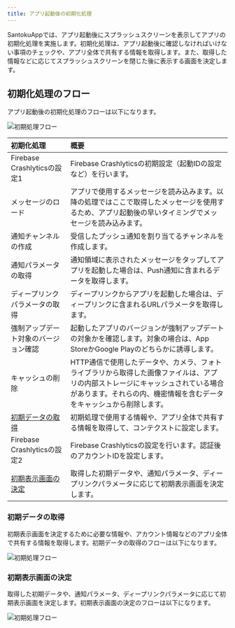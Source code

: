 ```yaml
---
title: アプリ起動後の初期化処理
---
```


SantokuAppでは、アプリ起動後にスプラッシュスクリーンを表示してアプリの初期化処理を実施します。初期化処理は、アプリ起動後に確認しなければいけない事項のチェックや、アプリ全体で共有する情報を取得します。また、取得した情報などに応じてスプラッシュスクリーンを閉じた後に表示する画面を決定します。

## 初期化処理のフロー

アプリ起動後の初期化処理のフローは以下になります。

![初期処理フロー](initialization-flow.drawio.png)

| 初期化処理                    | 概要                                                                                                     |
|:-------------------------|:-------------------------------------------------------------------------------------------------------|
| Firebase Crashlyticsの設定1 | Firebase Crashlyticsの初期設定（起動IDの設定など）を行います。                                                             |
| メッセージのロード                | アプリで使用するメッセージを読み込みます。以降の処理ではここで取得したメッセージを使用するため、アプリ起動後の早いタイミングでメッセージを読み込みます。                           |
| 通知チャンネルの作成               | 受信したプッシュ通知を割り当てるチャンネルを作成します。                                                                           |
| 通知パラメータの取得               | 通知領域に表示されたメッセージをタップしてアプリを起動した場合は、Push通知に含まれるデータを取得します。                                                 |
| ディープリンクパラメータの取得          | ディープリンクからアプリを起動した場合は、ディープリンクに含まれるURLパラメータを取得します。                                                       |
| 強制アップデート対象のバージョン確認       | 起動したアプリのバージョンが強制アップデートの対象かを確認します。対象の場合は、App StoreかGoogle Playのどちらかに誘導します。                              |
| キャッシュの削除                 | HTTP通信で使用したデータや、カメラ、フォトライブラリから取得した画像ファイルは、アプリの内部ストレージにキャッシュされている場合があります。それらの内、機密情報を含むデータをキャッシュから削除します。 |
| [初期データの取得](#初期データの取得)    | 初期処理で使用する情報や、アプリ全体で共有する情報を取得して、コンテクストに設定します。                                                           |
| Firebase Crashlyticsの設定2 | Firebase Crashlyticsの設定を行います。認証後のアカウントIDを設定します。                                                        |
| [初期表示画面の決定](#初期表示画面の決定)  | 取得した初期データや、通知パラメータ、ディープリンクパラメータに応じて初期表示画面を決定します。                                                       |

### 初期データの取得

初期表示画面を決定するために必要な情報や、アカウント情報などのアプリ全体で共有する情報を取得します。初期データの取得のフローは以下になります。

![初期処理フロー](initialization-data-fetching-flow.drawio.png)

### 初期表示画面の決定

取得した初期データや、通知パラメータ、ディープリンクパラメータに応じて初期表示画面を決定します。初期表示画面の決定のフローは以下になります。

![初期処理フロー](initialization-screen-flow.drawio.png)
